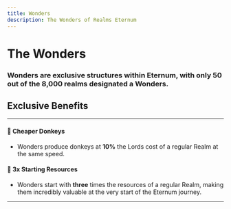 ```yaml
---
title: Wonders
description: The Wonders of Realms Eternum
---
```


# The Wonders

### Wonders are exclusive structures within Eternum, with only 50 out of the 8,000 realms designated a Wonders.

## Exclusive Benefits

---

#### 🫏 **Cheaper Donkeys**

- Wonders produce donkeys at **10%** the Lords cost of a regular Realm at the same speed.

#### 🔮 **3x Starting Resources**

- Wonders start with **three** times the resources of a regular Realm, making them incredibly valuable at the very start
  of the Eternum journey.

---
